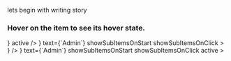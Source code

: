 
<Meta title="SideNavBar" />

lets begin with writing story

### Hover on the item to see its hover state.

<Story name="Basic">
    <SideNavBar>
    <SideNavBarItem text={`Home`} icon={<HomeIcon />} active />
    <SideNavBarItem
      icon={<SettingsIcon />}
      text={`Admin`}
      showSubItemsOnStart
      showSubItemsOnClick
    >
      <SideNavBarSubItem text={`Users`} />
      <SideNavBarSubItem text={`System`} />
    </SideNavBarItem>
  </SideNavBar>
</Story>

<Story name="Collapsed">
<SideNavBar collapsed>
    <SideNavBarItem text={`Home`} icon={<HomeIcon />} />
    <SideNavBarItem
      icon={<SettingsIcon />}
      text={`Admin`}
      showSubItemsOnStart
      showSubItemsOnClick
      active
    >
      <SideNavBarSubItem text={`Users`} />
      <SideNavBarSubItem text={`System`} />
    </SideNavBarItem>
  </SideNavBar>
</Story>
